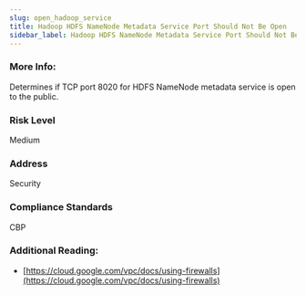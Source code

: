 ```yaml
---
slug: open_hadoop_service
title: Hadoop HDFS NameNode Metadata Service Port Should Not Be Open
sidebar_label: Hadoop HDFS NameNode Metadata Service Port Should Not Be Open
---
```


### More Info:

Determines if TCP port 8020 for HDFS NameNode metadata service is open to the public.

### Risk Level

Medium

### Address

Security

### Compliance Standards

CBP

### Additional Reading:

- [https://cloud.google.com/vpc/docs/using-firewalls](https://cloud.google.com/vpc/docs/using-firewalls) 

